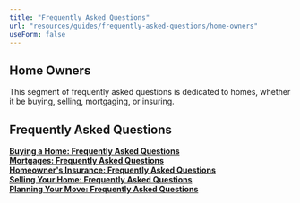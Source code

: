 ```yaml
---
title: "Frequently Asked Questions"
url: "resources/guides/frequently-asked-questions/home-owners"
useForm: false
---
```



Home Owners
-----------

  
This segment of frequently asked questions is dedicated to homes, whether it be buying, selling, mortgaging, or insuring.  
  

Frequently Asked Questions
--------------------------


[**Buying a Home: Frequently Asked Questions**](/resources/guides/frequently-asked-questions/buying-home-faq)  
[**Mortgages: Frequently Asked Questions**](/resources/guides/frequently-asked-questions/mortgages-faq)  
[**Homeowner's Insurance: Frequently Asked Questions**](/resources/guides/frequently-asked-questions/homeowners-insurance-faq)  
[**Selling Your Home: Frequently Asked Questions**](/resources/guides/frequently-asked-questions/selling-home-faq)  
[**Planning Your Move: Frequently Asked Questions**](/resources/guides/frequently-asked-questions/planning-move-faq)  
